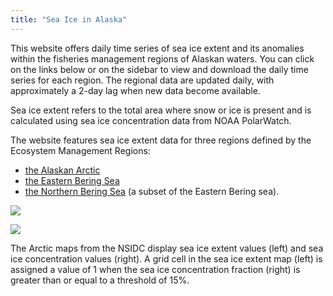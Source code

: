 ```yaml
---
title: "Sea Ice in Alaska"
---
```


This website offers daily time series of sea ice extent and 
its anomalies within the fisheries management regions of 
Alaskan waters. You can click on the links below or on 
the sidebar to view and download the daily time series for each region.
The regional data are updated daily, with approximately a 2-day lag when new data become available.

Sea ice extent refers to the total area where snow or ice is 
present and is calculated using sea ice concentration data 
from NOAA PolarWatch. 

The website features sea ice extent data for three 
regions defined by the Ecosystem Management Regions:

* [the Alaskan Arctic](arctic.html) 
* [the Eastern Bering Sea](ebering.html)
* [the Northern Bering Sea](nbering.html) (a subset of the Eastern Bering sea).

::: {layout-ncol=2}

[![](https://nsidc.org/data/seaice_index/images/daily_images/N_daily_extent_hires.png)](https://nsidc.org/data/seaice_index/images/daily_images/N_daily_extent_hires.png)

[![](https://nsidc.org/data/seaice_index/images/daily_images/N_daily_concentration_hires.png)](https://nsidc.org/data/seaice_index/images/daily_images/N_daily_concentration_hires.png)

:::
The Arctic maps from the NSIDC display sea ice extent values (left) and sea ice concentration values (right). A grid cell in the sea ice extent map (left) is assigned a value of 1 when the sea ice concentration fraction (right) is greater than or equal to a threshold of 15%.


